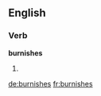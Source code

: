 ==English==

===Verb===
'''burnishes'''
# {{third-person singular of|burnish}}

[[de:burnishes]]
[[fr:burnishes]]